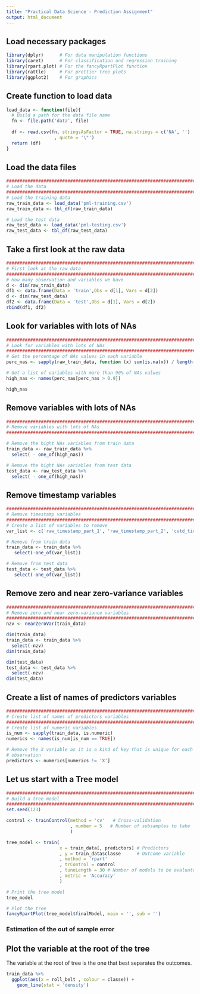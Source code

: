 ```yaml
---
title: "Practical Data Science - Prediction Assignment"
output: html_document
---
```


## Load necessary packages
```r
library(dplyr)      # For data manipulation functions
library(caret)      # For classification and regression training
library(rpart.plot) # For the fancyRpartPlot function
library(rattle)     # For prettier tree plots
library(ggplot2)    # For graphics
```


## Create function to load data
```r
load_data <- function(file){
  # Build a path for the data file name
  fn <- file.path('data', file)
  
  df <- read.csv(fn, stringsAsFactor = TRUE, na.strings = c('NA', '')
                  , quote = '\"')
  return (df)
}
```

## Load the data files
```r
###############################################################################
# Load the data
###############################################################################
# Load the training data
raw_train_data <- load_data('pml-training.csv')
raw_train_data <- tbl_df(raw_train_data)

# Load the test data
raw_test_data <- load_data('pml-testing.csv')
raw_test_data <- tbl_df(raw_test_data)
```

## Take a first look at the raw data
```r
###############################################################################
# First look at the raw data
###############################################################################
# How many observation and variables we have
d <- dim(raw_train_data)
df1 <- data.frame(Data = 'train',Obs = d[1], Vars = d[2])
d <- dim(raw_test_data)
df2 <- data.frame(Data = 'test',Obs = d[1], Vars = d[2])
rbind(df1, df2)
```

## Look for variables with lots of NAs
```r
###############################################################################
# Look for variables with lots of NAs
###############################################################################
# Get the percentage of NAs values in each variable
perc_nas <- sapply(raw_train_data, function (x) sum(is.na(x)) / length(x))

# Get a list of variables with more than 90% of NAs values
high_nas <- names(perc_nas[perc_nas > 0.9])

high_nas
```

## Remove variables with lots of NAs
```r
###############################################################################
# Remove variables with lots of NAs
###############################################################################

# Remove the hight NAs variables from train data
train_data <- raw_train_data %>%
  select( - one_of(high_nas))

# Remove the hight NAs variables from test data
test_data <- raw_test_data %>%
  select( - one_of(high_nas))

```

## Remove timestamp variables
```r
###############################################################################
# Remove timestamp variables
###############################################################################
# Create a list of variables to remove
var_list <- c('raw_timestamp_part_1', 'raw_timestamp_part_2', 'cvtd_timestamp')

# Remove from train data
train_data <- train_data %>%
   select(-one_of(var_list))

# Remove from test data
test_data <- test_data %>%
   select(-one_of(var_list))
```

## Remove zero and near zero-variance variables
```r
###############################################################################
# Remove zero and near zero-variance variables
###############################################################################
nzv <- nearZeroVar(train_data)

dim(train_data)
train_data <- train_data %>%
  select(-nzv)
dim(train_data)

dim(test_data)
test_data <- test_data %>%
  select(-nzv)
dim(test_data)
```

## Create a list of names of predictors variables
```r
###############################################################################
# Create list of names of predictors variables
###############################################################################
# Create list of numeric variables 
is_num <- sapply(train_data, is.numeric)
numerics <- names(is_num[is_num == TRUE])

# Remove the X variable as it is a kind of key that is unique for each
# observation
predictors <- numerics[numerics != 'X']

```

## Let us start with a Tree model
```r
###############################################################################
# Build a tree model
###############################################################################
set.seed(123)

control <- trainControl(method = 'cv'   # Cross-validation
                        , number = 5   # Number of subsamples to take
                        )

tree_model <- train(
                    x = train_data[, predictors] # Predictors
                    , y = train_data$classe      # Outcome variable
                    , method = 'rpart'
                    , trControl = control
                    , tuneLength = 30 # Number of models to be evaluated
                    , metric = 'Accuracy'
                    )

# Print the tree model
tree_model

# Plot the tree
fancyRpartPlot(tree_model$finalModel, main = '', sub = '')
```

### Estimation of the out of sample error


  
## Plot the variable at the root of the tree  
The variable at the root of tree is the one that best separates the outcomes.
```r
train_data %>%
  ggplot(aes(x = roll_belt , colour = classe)) +
    geom_line(stat = 'density')

```

## 
